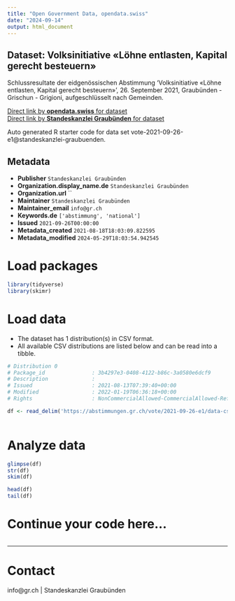 ```yaml
---
title: "Open Government Data, opendata.swiss"
date: "2024-09-14"
output: html_document
---
```


## Dataset: Volksinitiative «Löhne entlasten, Kapital gerecht besteuern»

Schlussresultate der eidgenössischen Abstimmung 'Volksinitiative «Löhne entlasten, Kapital gerecht besteuern»', 26. September 2021, Graubünden - Grischun - Grigioni, aufgeschlüsselt nach Gemeinden.

[Direct link by **opendata.swiss** for dataset](https://opendata.swiss/de/dataset/volksinitiative-lohne-entlasten-kapital-gerecht-besteuern)<br>
[Direct link by **Standeskanzlei Graubünden** for dataset](https://abstimmungen.gr.ch/vote/2021-09-26-e1/data)

Auto generated R starter code for data set vote-2021-09-26-e1@standeskanzlei-graubuenden.

## Metadata

- **Publisher** `Standeskanzlei Graubünden`
- **Organization.display_name.de** `Standeskanzlei Graubünden`
- **Organization.url** ``
- **Maintainer** `Standeskanzlei Graubünden`
- **Maintainer_email** `info@gr.ch`
- **Keywords.de** `['abstimmung', 'national']`
- **Issued** `2021-09-26T00:00:00`
- **Metadata_created** `2021-08-18T18:03:09.822595`
- **Metadata_modified** `2024-05-29T18:03:54.942545`


# Load packages

```r

library(tidyverse)
library(skimr)

```

# Load data

-   The dataset has 1 distribution(s) in CSV format.
-   All available CSV distributions are listed below and can be read into a tibble.

```r

# Distribution 0
# Package_id               : 3b4297e3-0408-4122-b86c-3a0580e6dcf9
# Description              : 
# Issued                   : 2021-08-13T07:39:40+00:00
# Modified                 : 2022-01-19T06:36:18+00:00
# Rights                   : NonCommercialAllowed-CommercialAllowed-ReferenceRequired

df <- read_delim('https://abstimmungen.gr.ch/vote/2021-09-26-e1/data-csv')



```

# Analyze data

```r

glimpse(df)
str(df)
skim(df)

head(df)
tail(df)

```

# Continue your code here...

```r

```

------------------------------------------------------------------------

# Contact

info@gr.ch | Standeskanzlei Graubünden
